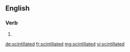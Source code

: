 ==English==

===Verb===
{{head|en}}

# {{en-past of|scintillate}}

[[de:scintillated]]
[[fr:scintillated]]
[[mg:scintillated]]
[[vi:scintillated]]
